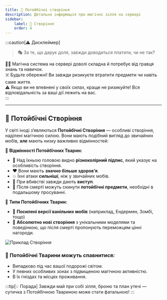 ```yaml
---
title: 🐲 Потойбічні створіння
description: Детальна інформація про магічні зілля на сервері
sidebar:
    label: 🐲 Створіння
    order: 4
---
```




:::caution[⚠️ Дисклеймер]
> 🎭 За те, що дарує доля, завжди доводиться платити, чи не так?

🧙‍♂️ Магічна система на сервері доволі складна й потребує від гравця знань та навичок.  
☠️ Будьте обережні! Ви завжди ризикуєте втратити предмети чи навіть саме життя.  
⚠️ Якщо ви не впевнені у своїх силах, краще не ризикуйте! Вся відповідальність за ваші дії лежить на вас.  
:::

---

## 🐾 Потойбічні Створіння

У світі іноді з’являються **Потойбічні Створіння** — особливі створіння, наділені магічною силою.
Вони мають подібний вигляд до звичайних мобів, **але** мають низку важливих відмінностей:

🔹 **Відмінності Потойбічних Тварин:**
- 📛 Над їхньою головою видно **різноколірний підпис**, який указує на особливість створіння.
- ❤️ Вони мають **значно більше здоров’я**.
- 💥 Їхні атаки **сильніші**, ніж у звичайних мобів.
- 🎁 При вбивстві завжди дають **виступ**.
- 🧪 Після смерті можуть скинути **потойбічні предмети**, необхідні в подальшому просуванні.

🔮 **Типи Потойбічних Тварин:**
- 🐑 **Посилені версії ванільних мобів** (наприклад, Ендермен, Зомбі, тощо)
- 🐉 **Абсолютно нові створіння** з унікальними моделями та поведінкою, що після смерті пропонують переможцям цінні нагороди.

<p align={"center"}>
    <img src={creature.src} width={"80%"} align alt="Приклад Створіння"/>
</p>


### 📌 Потойбічні Тварини можуть спавнитися:
- Випадково під час вашої подорожі світом.
- У певних особливих зонах з підвищеною магічною активністю.
- В їх гніздах та місцях проживання.

:::tip[💡 Порада]
Завжди май при собі зілля, броню та план утечі — сутичка з Потойбічною Твариною може стати фатальною!
:::